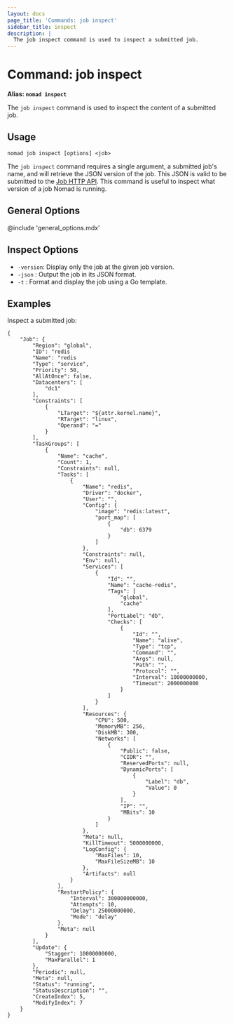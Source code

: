 ```yaml
---
layout: docs
page_title: 'Commands: job inspect'
sidebar_title: inspect
description: |
  The job inspect command is used to inspect a submitted job.
---
```


# Command: job inspect

**Alias: `nomad inspect`**

The `job inspect` command is used to inspect the content of a submitted job.

## Usage

```plaintext
nomad job inspect [options] <job>
```

The `job inspect` command requires a single argument, a submitted job's name, and
will retrieve the JSON version of the job. This JSON is valid to be submitted to
the [Job HTTP API]. This command is useful to inspect what version of a job
Nomad is running.

## General Options

@include 'general_options.mdx'

## Inspect Options

- `-version`: Display only the job at the given job version.
- `-json` : Output the job in its JSON format.
- `-t` : Format and display the job using a Go template.

## Examples

Inspect a submitted job:

```shell-sessionnomad job inspect redis
{
    "Job": {
        "Region": "global",
        "ID": "redis
        "Name": "redis
        "Type": "service",
        "Priority": 50,
        "AllAtOnce": false,
        "Datacenters": [
            "dc1"
        ],
        "Constraints": [
            {
                "LTarget": "${attr.kernel.name}",
                "RTarget": "linux",
                "Operand": "="
            }
        ],
        "TaskGroups": [
            {
                "Name": "cache",
                "Count": 1,
                "Constraints": null,
                "Tasks": [
                    {
                        "Name": "redis",
                        "Driver": "docker",
                        "User": "",
                        "Config": {
                            "image": "redis:latest",
                            "port_map": [
                                {
                                    "db": 6379
                                }
                            ]
                        },
                        "Constraints": null,
                        "Env": null,
                        "Services": [
                            {
                                "Id": "",
                                "Name": "cache-redis",
                                "Tags": [
                                    "global",
                                    "cache"
                                ],
                                "PortLabel": "db",
                                "Checks": [
                                    {
                                        "Id": "",
                                        "Name": "alive",
                                        "Type": "tcp",
                                        "Command": "",
                                        "Args": null,
                                        "Path": "",
                                        "Protocol": "",
                                        "Interval": 10000000000,
                                        "Timeout": 2000000000
                                    }
                                ]
                            }
                        ],
                        "Resources": {
                            "CPU": 500,
                            "MemoryMB": 256,
                            "DiskMB": 300,
                            "Networks": [
                                {
                                    "Public": false,
                                    "CIDR": "",
                                    "ReservedPorts": null,
                                    "DynamicPorts": [
                                        {
                                            "Label": "db",
                                            "Value": 0
                                        }
                                    ],
                                    "IP": "",
                                    "MBits": 10
                                }
                            ]
                        },
                        "Meta": null,
                        "KillTimeout": 5000000000,
                        "LogConfig": {
                            "MaxFiles": 10,
                            "MaxFileSizeMB": 10
                        },
                        "Artifacts": null
                    }
                ],
                "RestartPolicy": {
                    "Interval": 300000000000,
                    "Attempts": 10,
                    "Delay": 25000000000,
                    "Mode": "delay"
                },
                "Meta": null
            }
        ],
        "Update": {
            "Stagger": 10000000000,
            "MaxParallel": 1
        },
        "Periodic": null,
        "Meta": null,
        "Status": "running",
        "StatusDescription": "",
        "CreateIndex": 5,
        "ModifyIndex": 7
    }
}
```

[job http api]: /api-docs/jobs
